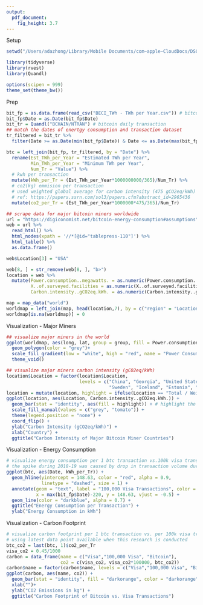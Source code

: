 ```yaml
---
output: 
  pdf_document: 
    fig_height: 3.7
---
```

Setup
```r
setwd("/Users/adazhong/Library/Mobile Documents/com~apple~CloudDocs/DSO 545/project/submission")

library(tidyverse)
library(rvest)
library(Quandl)

options(scipen = 999)
theme_set(theme_bw())
```
Prep
```r
bit_fp = as.data.frame(read_csv("BECI_TWh - TWh per Year.csv")) # bitcoin energy consumption
bit_fp$Date = as.Date(bit_fp$Date)
bit_tr = Quandl("BCHAIN/NTRAN") # bitcoin daily transaction
## match the dates of enertgy consumption and transaction dataset
tr_filtered = bit_tr %>%
  filter(Date >= as.Date(min(bit_fp$Date)) & Date <= as.Date(max(bit_fp$Date)))

btc = left_join(bit_fp, tr_filtered, by = "Date") %>%
  rename(Est_TWh_per_Year = "Estimated TWh per Year",
         Min_TWh_per_Year = "Minimum TWh per Year",
         Num_Tr = "Value") %>%
  # kwh per transaction
  mutate(kWh_per_Tr = (Est_TWh_per_Year*1000000000/365)/Num_Tr) %>%
  # co2(kg) emmision per transaction
  # used weighted global average for carbon intensity (475 gCO2eq/kWh)
  # ref: https://papers.ssrn.com/sol3/papers.cfm?abstract_id=2965436
  mutate(co2_per_Tr = (Est_TWh_per_Year*1000000*475/365)/Num_Tr)

## scrape data for major bitcoin miners worldwide
url = "https://digiconomist.net/bitcoin-energy-consumption#assumptions"
web = url %>% 
  read_html() %>%
  html_nodes(xpath = '//*[@id="tablepress-110"]') %>%
  html_table() %>%
  as.data.frame()

web$Location[3] = "USA"

web[8, ] = str_remove(web[8, ], "b>")
location = web %>%
  mutate(Power.consumption..megawatts. = as.numeric(Power.consumption..megawatts.),
         X..of.surveyed.facilities = as.numeric(X..of.surveyed.facilities),
         Carbon.intensity..gCO2eq.kWh. = as.numeric(Carbon.intensity..gCO2eq.kWh.))

map = map_data("world")
worldmap = left_join(map, head(location,7), by = c("region" = "Location"))
worldmap[is.na(worldmap)] = 0
```
Visualization - Major Miners
```r
## visualize major miners in the world
ggplot(worldmap, aes(long, lat, group = group, fill = Power.consumption..megawatts.))+
  geom_polygon(color = "grey")+
  scale_fill_gradient(low = "white", high = "red", name = "Power Consumption\n(megawatts)") +
  theme_void()

## visualize major miners carbon intensity (gCO2eq/kWh)
location$Location = factor(location$Location,
                           levels = c("China", "Georgia", "United States", "Canada",
                                      "Sweden", "Iceland", "Estonia", "Total / Weighed Average "))
location = mutate(location, highlight = ifelse(Location == "Total / Weighed Average ", T, F))
ggplot(location, aes(Location, Carbon.intensity..gCO2eq.kWh.)) +
  geom_bar(stat = "identity", aes(fill = highlight)) + # highlight the weighted avg.
  scale_fill_manual(values = c("grey", "tomato")) +
  theme(legend.position = "none") +
  coord_flip() +
  ylab("Carbon Intensity (gCO2eq/kWh)") +
  xlab("Country") +
  ggtitle("Carbon Intensity of Major Bitcoin Miner Countries")
```
Visualization - Energy Consumption
```r
# visualize energy consumption per 1 btc transaction vs.100k visa transaction
# the spike during 2018-19 was caused by drop in transaction volume due to bearish speculations
ggplot(btc, aes(Date, kWh_per_Tr)) +
  geom_hline(yintercept = 148.63, color = "red", alpha = 0.9,
             linetype = "dashed", size = 1) +
  annotate(geom = "text", label = "100,000 Visa Transactions", color = "red",
           x = max(bit_fp$Date)-220, y = 148.63, vjust = -0.5) +
  geom_line(color = "darkblue", alpha = 0.7) +
  ggtitle("Energy Consumption per Transaction") +
  ylab("Energy Consumption in kWh") 
```
Visualization - Carbon Footprint
```r
# visualize carbon footprint per 1 btc transaction vs. per 100k visa transaction
# using latest data point available when this research is conducted
btc_co2 = last(btc, 1)$co2_per_Tr
visa_co2 = 0.45/1000
carbon = data_frame(name = c("Visa","100,000 Visa", "Bitcoin"),
                    co2 = c(visa_co2, visa_co2*100000, btc_co2))
carbon$name = factor(carbon$name, levels = c("Visa","100,000 Visa", "Bitcoin"))
ggplot(carbon, aes(name, co2)) +
  geom_bar(stat = "identity", fill = "darkorange", color = "darkorange") +
  xlab("")+
  ylab("CO2 Emissions in kg") +
  ggtitle("Carbon Footprint of Bitcoin vs. Visa Transactions")

```
